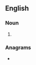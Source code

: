 ==English==

===Noun===
{{head|en|noun plural form}}

# {{plural of|breather|lang=en}}

===Anagrams===
* {{anagrams|en|a=abeehrrst|Eberharts}}